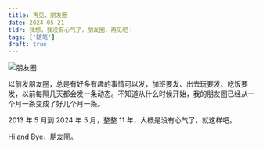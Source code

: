 ```yaml
---
title: 再见，朋友圈
date: 2024-05-21
tldr: 我想，我没有心气了，朋友圈，再见吧！
tags: ['随笔']
draft: true
---
```


![朋友圈](https://assets.coderfee.com/blog/posts/wechat-moments-closed.jpg)

以前发朋友圈，总是有好多有趣的事情可以发，加班要发、出去玩要发、吃饭要发，以前每隔几天都会发一条动态。不知道从什么时候开始，我的朋友圈已经从一个月一条变成了好几个月一条。

2013 年 5 月到 2024 年 5 月，整整 11 年，大概是没有心气了，就这样吧。

Hi and Bye，朋友圈。
